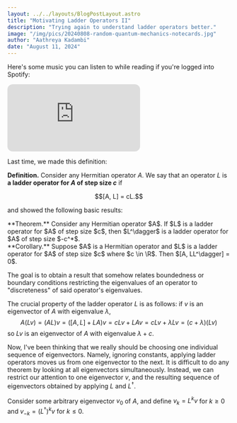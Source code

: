 ```yaml
---
layout: ../../layouts/BlogPostLayout.astro
title: "Motivating Ladder Operators II"
description: "Trying again to understand ladder operators better."
image: "/img/pics/20240808-random-quantum-mechanics-notecards.jpg"
author: "Aathreya Kadambi"
date: "August 11, 2024"
---
```


Here's some music you can listen to while reading if you're logged into Spotify:
<div>
<iframe style="border-radius:12px" src="https://open.spotify.com/embed/playlist/3SSorbFYYZiPell9ZoTgDh?utm_source=generator" height="152" frameBorder="0" allowfullscreen="" allow="autoplay; clipboard-write; encrypted-media; fullscreen; picture-in-picture" loading="lazy"></iframe>
</div>

Last time, we made this definition:

**Definition.** Consider any Hermitian operator $A$. We say that an operator $L$ is **a ladder operator for $A$ of step size $c$** if 
<div style="text-align: center">$$[A, L] = cL.$$</div>

and showed the following basic results:

<div class="theorem">
**Theorem.** Consider any Hermitian operator $A$. If $L$ is a ladder operator for $A$ of step size $c$, then $L^\dagger$ is a ladder operator for $A$ of step size $-c^*$.
</div>

<div class="theorem">
**Corollary.** Suppose $A$ is a Hermitian operator and $L$ is a ladder operator for $A$ of step size $c$ where $c \in \R$. Then $[A, LL^\dagger] = 0$.
</div>

The goal is to obtain a result that somehow relates boundedness or boundary conditions restricting the eigenvalues of an operator to "discreteness" of said operator's eigenvalues. 

The crucial property of the ladder operator $L$ is as follows: if $v$ is an eigenvector of $A$ with eigenvalue $\lambda$, 
$$A(Lv) = (AL)v = ([A, L] + LA)v = cLv + LAv = cLv + \lambda Lv = (c+\lambda)(Lv)$$
so $Lv$ is an eigenvector of $A$ with eigenvalue $\lambda + c$.


Now, I've been thinking that we really should be choosing one individual sequence of eigenvectors. Namely, ignoring constants, applying ladder operators moves us from one eigenvector to the next. It is difficult to do any theorem by looking at all eigenvectors simultaneously. Instead, we can restrict our attention to one eigenvector $v$, and the resulting sequence of eigenvectors obtained by applying $L$ and $L^{\dagger}$. 

Consider some arbitrary eigenvector $v_0$ of $A$, and define $v_k = L^k v$ for $k \ge 0$ and $v_{-k} = (L^{\dagger})^k v$ for $k \le 0$.